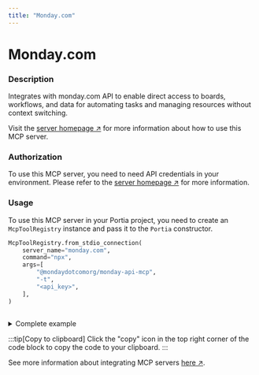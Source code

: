 ```yaml
---
title: "Monday.com"
---
```

<!-- WARNING: This file is auto-generated by generate_tool_docs.py. Do not edit manually. -->


# Monday.com

### Description

Integrates with monday.com API to enable direct access to boards, workflows, and data for automating tasks and managing resources without context switching.

Visit the [server homepage ↗](https://github.com/mondaycom/mcp/tree/HEAD/packages/monday-api-mcp) for more information about how to use this MCP server.

### Authorization


To use this MCP server, you need to need API credentials in your environment. Please refer to the [server homepage ↗](https://github.com/mondaycom/mcp/tree/HEAD/packages/monday-api-mcp) for more information.


### Usage

To use this MCP server in your Portia project, you need to create an `McpToolRegistry` instance and pass it to the `Portia` constructor.

```python
McpToolRegistry.from_stdio_connection(
    server_name="monday.com",
    command="npx",
    args=[
        "@mondaydotcomorg/monday-api-mcp",
        "-t",
        "<api_key>",
    ],
)
                    
```

<details>
<summary>Complete example</summary>

Extending the tool set in the `DefaultToolRegistry` with the local MCP server:

```python
from portia import DefaultToolRegistry, McpToolRegistry, Portia, Config

config = Config.from_default()
tool_registry = DefaultToolRegistry(config) +  McpToolRegistry.from_stdio_connection(
    server_name="monday.com",
    command="npx",
    args=[
        "@mondaydotcomorg/monday-api-mcp",
        "-t",
        "<api_key>",
    ],
)
                    

portia = Portia(config=config, tools=tool_registry)
```

</details>

:::tip[Copy to clipboard]
Click the "copy" icon in the top right corner of the code block to copy the code to your clipboard.
:::

See more information about integrating MCP servers [here ↗](/mcp-servers).

